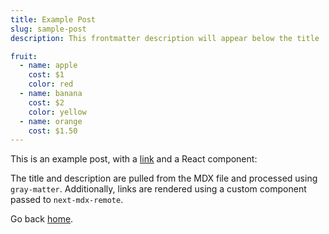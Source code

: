 ```yaml
---
title: Example Post
slug: sample-post
description: This frontmatter description will appear below the title

fruit:
  - name: apple
    cost: $1
    color: red
  - name: banana
    cost: $2
    color: yellow
  - name: orange
    cost: $1.50
---
```


This is an example post, with a [link](https://nextjs.org) and a React component:

<TestComponent name="next-mdx-remote" />

The title and description are pulled from the MDX file and processed using `gray-matter`. Additionally, links are rendered using a custom component passed to `next-mdx-remote`.

Go back [home](/).